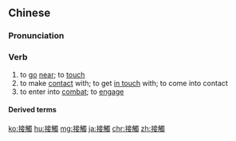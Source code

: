 {{also|接触}}
==Chinese==
{{zh-forms|s=接触}}

===Pronunciation===
{{zh-pron
|m=jiēchù
|c=zip3 zuk1
|h=pfs=chiap-chhiuk
|mn=chiap-chhiok
|cat=v
|ma=Zh-jiechù.ogg
}}

===Verb===
{{zh-verb}}

# to [[go]] [[near]]; to [[touch]]
# to make [[contact]] with; to get [[in touch]] with; to come into contact
# to enter into [[combat]]; to [[engage]]

====Derived terms====
{{zh-der|接觸感應:jiēchù gǎnyìng|性接觸}}

{{zh-cat|Elementary}}

[[ko:接觸]]
[[hu:接觸]]
[[mg:接觸]]
[[ja:接觸]]
[[chr:接觸]]
[[zh:接觸]]